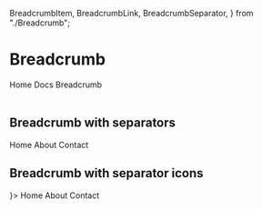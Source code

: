   BreadcrumbItem,
  BreadcrumbLink,
  BreadcrumbSeparator,
} from "./Breadcrumb";

<Meta title="MDX/Breadcrumb" component={Breadcrumb} />

# Breadcrumb

<Preview withToolbar>
  <Story name="Breadcrumb">
    <Breadcrumb>
      <BreadcrumbItem>
        <BreadcrumbLink href="#">Home</BreadcrumbLink>
      </BreadcrumbItem>
      <BreadcrumbItem>
        <BreadcrumbLink href="#">Docs</BreadcrumbLink>
      </BreadcrumbItem>
      <BreadcrumbItem isCurrentPage>
        <BreadcrumbLink href="#">Breadcrumb</BreadcrumbLink>
      </BreadcrumbItem>
    </Breadcrumb>
  </Story>
</Preview>

<br />
<br />

## Breadcrumb with separators

<Preview withToolbar>
  <Story name="Breadcrumb with custom seaparator">
    <Breadcrumb separator={"-"}>
      <BreadcrumbItem>
        <BreadcrumbLink href="/">Home</BreadcrumbLink>
      </BreadcrumbItem>
      <BreadcrumbItem>
        <BreadcrumbLink href="/about">About</BreadcrumbLink>
      </BreadcrumbItem>
      <BreadcrumbItem isCurrentPage>
        <BreadcrumbLink href="/contact">Contact</BreadcrumbLink>
      </BreadcrumbItem>
    </Breadcrumb>
  </Story>
</Preview>

## Breadcrumb with separator icons

<Preview withToolbar>
  <Story name="Breadcrumb with seaparator icon">
    <Breadcrumb separator={<Icon color="gray.300" name="caret" />}>
      <BreadcrumbItem>
        <BreadcrumbLink href="/">Home</BreadcrumbLink>
      </BreadcrumbItem>
      <BreadcrumbItem>
        <BreadcrumbLink href="/about">About</BreadcrumbLink>
      </BreadcrumbItem>
      <BreadcrumbItem isCurrentPage>
        <BreadcrumbLink href="/contact">Contact</BreadcrumbLink>
      </BreadcrumbItem>
    </Breadcrumb>
  </Story>
</Preview>
